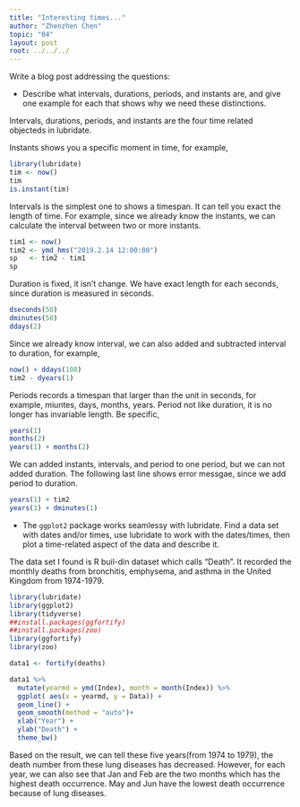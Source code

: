 ```yaml
---
title: "Interesting times..."
author: "Zhenzhen Chen"
topic: "04"
layout: post
root: ../../../
---
```



Write a blog post addressing the questions:


- Describe what intervals, durations, periods, and instants are, and give one example for each that shows why we need these distinctions.

Intervals, durations, periods, and instants are the four time related objecteds in lubridate.

Instants shows you a specific moment in time, for example,
```r
library(lubridate)
tim <- now()
tim
is.instant(tim)
```

Intervals is the simplest one to shows a timespan. It can tell you exact the length of time. For example, since we already know the instants, we can calculate the interval between two or more instants. 
```r
tim1 <- now()
tim2 <- ymd_hms("2019.2.14 12:00:00")
sp   <- tim2 - tim1
sp
```
Duration is fixed, it isn't change. We have exact length for each seconds, since duration is measured in seconds. 
```r
dseconds(50)
dminutes(50)
ddays(2)
```
Since we already know interval, we can also added and subtracted interval to duration, for example,
```r
now() + ddays(108)
tim2 - dyears(1)
```
Periods records a timespan that larger than the unit in seconds, for example, miuntes, days, months, years. Period not like duration, it is no longer has invariable length. Be specific,
```r
years(1)
months(2)
years(1) + months(2)
```
We can added instants, intervals, and period to one period, but we can not added duration. The following last line shows error messgae, since we add period to duration. 
```r
years(1) + tim2
years(1) + dminutes(1)
```


- The `ggplot2` package works seamlessy with lubridate. Find a data set with dates and/or times, use lubridate to work with the dates/times, then plot a time-related aspect of the data and describe it. 

The data set I found is R buil-din dataset which calls "Death". It recorded the monthly deaths from bronchitis, emphysema, and asthma in the United Kingdom from 1974-1979. 
```r
library(lubridate)
library(ggplot2)
library(tidyverse)
##install.packages(ggfortify)
##install.packages(zoo)
library(ggfortify)
library(zoo)

data1 <- fortify(deaths)

data1 %>%
  mutate(yearmd = ymd(Index), month = month(Index)) %>%
  ggplot( aes(x = yearmd, y = Data)) + 
  geom_line() + 
  geom_smooth(method = "auto")+
  xlab("Year") +
  ylab("Death") + 
  theme_bw()
```
Based on the result, we can tell these five years(from 1974 to 1979), the death number from these lung diseases has decreased. However, for each year, we can also see that Jan and Feb are the two months which has the highest death occurrence. May and Jun have the lowest death occurrence because of lung diseases. 

